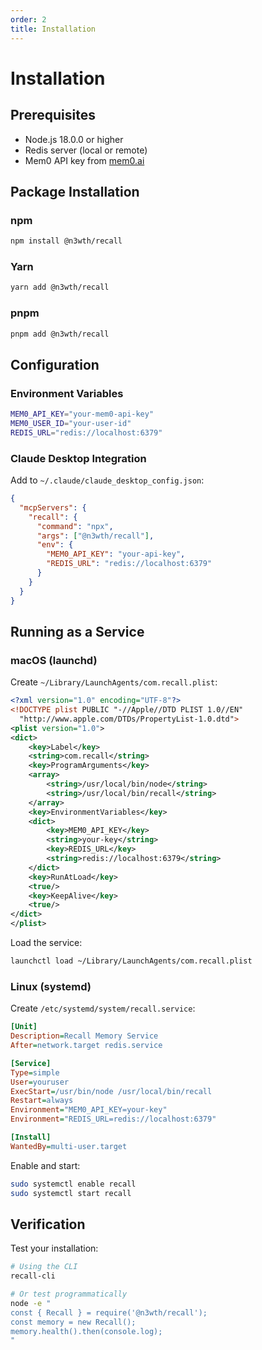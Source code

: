 ```yaml
---
order: 2
title: Installation
---
```


# Installation

## Prerequisites

- Node.js 18.0.0 or higher
- Redis server (local or remote)
- Mem0 API key from [mem0.ai](https://mem0.ai)

## Package Installation

### npm
```bash
npm install @n3wth/recall
```

### Yarn
```bash
yarn add @n3wth/recall
```

### pnpm
```bash
pnpm add @n3wth/recall
```

## Configuration

### Environment Variables

```bash
MEM0_API_KEY="your-mem0-api-key"
MEM0_USER_ID="your-user-id"
REDIS_URL="redis://localhost:6379"
```

### Claude Desktop Integration

Add to `~/.claude/claude_desktop_config.json`:

```json
{
  "mcpServers": {
    "recall": {
      "command": "npx",
      "args": ["@n3wth/recall"],
      "env": {
        "MEM0_API_KEY": "your-api-key",
        "REDIS_URL": "redis://localhost:6379"
      }
    }
  }
}
```

## Running as a Service

### macOS (launchd)

Create `~/Library/LaunchAgents/com.recall.plist`:

```xml
<?xml version="1.0" encoding="UTF-8"?>
<!DOCTYPE plist PUBLIC "-//Apple//DTD PLIST 1.0//EN"
  "http://www.apple.com/DTDs/PropertyList-1.0.dtd">
<plist version="1.0">
<dict>
    <key>Label</key>
    <string>com.recall</string>
    <key>ProgramArguments</key>
    <array>
        <string>/usr/local/bin/node</string>
        <string>/usr/local/bin/recall</string>
    </array>
    <key>EnvironmentVariables</key>
    <dict>
        <key>MEM0_API_KEY</key>
        <string>your-key</string>
        <key>REDIS_URL</key>
        <string>redis://localhost:6379</string>
    </dict>
    <key>RunAtLoad</key>
    <true/>
    <key>KeepAlive</key>
    <true/>
</dict>
</plist>
```

Load the service:
```bash
launchctl load ~/Library/LaunchAgents/com.recall.plist
```

### Linux (systemd)

Create `/etc/systemd/system/recall.service`:

```ini
[Unit]
Description=Recall Memory Service
After=network.target redis.service

[Service]
Type=simple
User=youruser
ExecStart=/usr/bin/node /usr/local/bin/recall
Restart=always
Environment="MEM0_API_KEY=your-key"
Environment="REDIS_URL=redis://localhost:6379"

[Install]
WantedBy=multi-user.target
```

Enable and start:
```bash
sudo systemctl enable recall
sudo systemctl start recall
```

## Verification

Test your installation:

```bash
# Using the CLI
recall-cli

# Or test programmatically
node -e "
const { Recall } = require('@n3wth/recall');
const memory = new Recall();
memory.health().then(console.log);
"
```